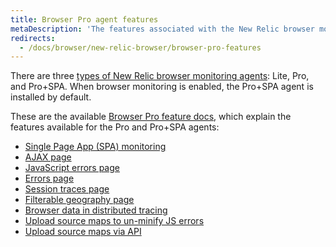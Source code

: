 ```yaml
---
title: Browser Pro agent features
metaDescription: 'The features associated with the New Relic browser monitoring Pro and Pro+SPA agents.'
redirects:
  - /docs/browser/new-relic-browser/browser-pro-features
---
```


There are three [types of New Relic browser monitoring agents](/docs/browser/browser-monitoring/installation/install-browser-monitoring-agent#agent-types): Lite, Pro, and Pro+SPA. When browser monitoring is enabled, the Pro+SPA agent is installed by default.

These are the available [Browser Pro feature docs](/docs/browser/new-relic-browser/browser-pro-features), which explain the features available for the Pro and Pro+SPA agents:

* [Single Page App (SPA) monitoring](/docs/browser/single-page-app-monitoring/get-started/introduction-single-page-app-monitoring/)
* [AJAX page](/docs/browser/browser-monitoring/browser-pro-features/ajax-page-identify-time-consuming-calls/)
* [JavaScript errors page](/docs/browser/new-relic-browser/browser-pro-features/javascript-errors-page-detect-analyze-errors)
* [Errors page](/docs/browser/new-relic-browser/browser-pro-features/browser-error-profiles-find-error-causes)
* [Session traces page](/docs/browser/browser-monitoring/browser-pro-features/session-traces-explore-webpages-life-cycle)
* [Filterable geography page](/docs/browser/new-relic-browser/browser-pro-features/filterable-geography-webpage-metrics-location)
* [Browser data in distributed tracing](/docs/browser/new-relic-browser/browser-pro-features/browser-data-distributed-tracing)
* [Upload source maps to un-minify JS errors](/docs/browser/browser-monitoring/browser-pro-features/upload-source-maps-un-minify-js-errors)
* [Upload source maps via API](/docs/browser/new-relic-browser/browser-pro-features/upload-source-maps-api)
